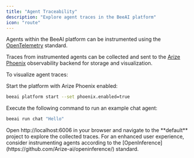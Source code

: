 ```yaml
---
title: "Agent Traceability"
description: "Explore agent traces in the BeeAI platform"
icon: "route"
---
```


Agents within the BeeAI platform can be instrumented using the [OpenTelemetry](https://opentelemetry.io/) standard.

Traces from instrumented agents can be collected and sent to the [Arize Phoenix](https://phoenix.arize.com/) observability backend for storage and visualization.

To visualize agent traces:

<Steps>
   <Step title="Enable Arize Phoenix">

Start the platform with Arize Phoenix enabled:

```sh
beeai platform start --set phoenix.enabled=true
```

   </Step>
   <Step title="Run an instrumented agent">

Execute the following command to run an example chat agent:

```sh
beeai run chat "Hello"
```

   </Step>
   <Step title="View traces in Phoenix GUI">
      Open http://localhost:6006 in your browser and navigate to the **default** project to explore the collected traces.
   </Step>
</Steps>

<Tip>
  For an enhanced user experience, consider instrumenting agents according to
  the [OpenInference](https://github.com/Arize-ai/openinference/) standard.
</Tip>
